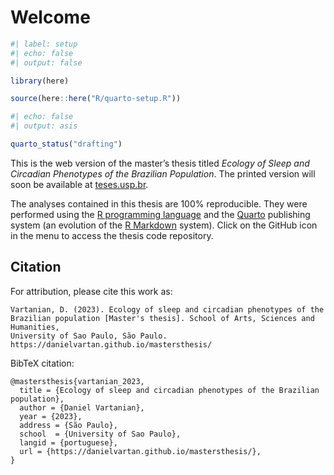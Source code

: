 # Welcome {.unnumbered}

```r
#| label: setup
#| echo: false
#| output: false

library(here)

source(here::here("R/quarto-setup.R"))
```

```r
#| echo: false
#| output: asis

quarto_status("drafting")
```

This is the web version of the master's thesis titled _Ecology of Sleep and Circadian Phenotypes of the Brazilian Population_. The printed version will soon be available at [teses.usp.br](https://teses.usp.br/).

The analyses contained in this thesis are 100% reproducible. They were performed using the [R programming language](https://www.r-project.org/) and the  [Quarto](https://quarto.org/) publishing system (an evolution of the [R Markdown](https://rmarkdown.rstudio.com/) system). Click on the GitHub icon in the menu to access the thesis code repository.

## Citation

For attribution, please cite this work as:

```
Vartanian, D. (2023). Ecology of sleep and circadian phenotypes of the 
Brazilian population [Master's thesis]. School of Arts, Sciences and Humanities,
University of Sao Paulo, São Paulo. https://danielvartan.github.io/mastersthesis/
```

BibTeX citation:

```
@mastersthesis{vartanian_2023,
  title = {Ecology of sleep and circadian phenotypes of the Brazilian population},
  author = {Daniel Vartanian},
  year = {2023},
  address = {São Paulo},
  school  = {University of Sao Paulo},
  langid = {portuguese},
  url = {https://danielvartan.github.io/mastersthesis/},
}
```
